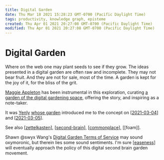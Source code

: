 ```yaml
---
title: Digital Garden
date: Thu Mar 18 2021 15:28:23 GMT-0700 (Pacific Daylight Time)
tags: productivity, knowledge graph, episteme
created: Thu Apr 01 2021 20:27:08 GMT-0700 (Pacific Daylight Time)
modified: Thu Apr 01 2021 20:27:08 GMT-0700 (Pacific Daylight Time)
---
```


# Digital Garden

Where on the web one may plant seeds to see if they grow. The ideas presented in a digital garden are often raw and incomplete. They may not bear fruit. And they are not for sale, most of the time. A garden is kept for the joy of it, for the bliss of the grit.

[Maggie Appleton](https://maggieappleton.com/garden) has been instrumental in this exploration, curating [a garden of the digital gardening space](https://github.com/MaggieAppleton/digital-gardeners), offering the story, and inspiring as a note-taker.

It was [Yenly](https://yenly.wtf) [whose garden](<(https://til.yenly.wtf)>) introduced me to the concept on [[2021-03-04]] and [[2021-03-05]].

See also [[zettelkasten]], [[second-brain]], [[commonplace]], [[foam]].

Shawn @swyx Wang's [Digital Garden Terms of Service](https://www.swyx.io/digital-garden-tos/) may sound oxymoronic, but therein lies some sound sentiments. I'm sure [[easeness]] will eventually approach the policy of this digital second brain garden movement.

[//begin]: # "Autogenerated link references for markdown compatibility"
[2021-03-04]: ../forget/journal/2021-03-04 "Thursday, March 4, 2021"
[2021-03-05]: ../forget/journal/2021-03-05 "Journal Entry, Friday, March 05, 2021"
[zettelkasten]: zettelkasten "Zettelkasten"
[second-brain]: second-brain "Second Brain"
[commonplace]: commonplace "Commonplace"
[easeness]: easeness "Easeness"
[//end]: # "Autogenerated link references"
